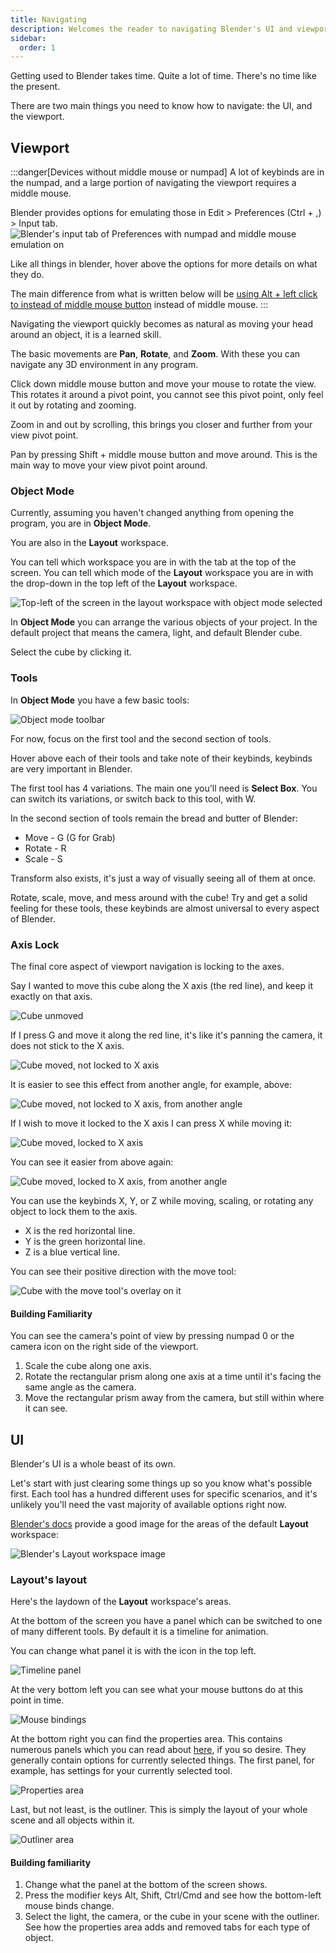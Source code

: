 ```yaml
---
title: Navigating
description: Welcomes the reader to navigating Blender's UI and viewport
sidebar:
  order: 1
---
```


Getting used to Blender takes time. Quite a lot of time. There's no time like the present.

There are two main things you need to know how to navigate: the UI, and the viewport.

## Viewport

:::danger[Devices without middle mouse or numpad]
A lot of keybinds are in the numpad, and a large portion of navigating the viewport requires a middle mouse.

Blender provides options for emulating those in Edit > Preferences (Ctrl + ,) > Input tab. 
![Blender's input tab of Preferences with numpad and middle mouse emulation on](/src/assets/blender/navigating/EmulateInputSettings.png)

Like all things in blender, hover above the options for more details on what they do.

The main difference from what is written below will be [using Alt + left click to instead of middle mouse button](https://docs.blender.org/manual/en/4.1/getting_started/configuration/hardware.html#mouse-button-emulation) instead of middle mouse.
:::

Navigating the viewport quickly becomes as natural as moving your head around an object, it is a learned skill.

The basic movements are **Pan**, **Rotate**, and **Zoom**. With these you can navigate any 3D environment in any program.

Click down middle mouse button and move your mouse to rotate the view. This rotates it around a pivot point, you cannot see this pivot point, only feel it out by rotating and zooming.

Zoom in and out by scrolling, this brings you closer and further from your view pivot point.

Pan by pressing Shift + middle mouse button and move around. This is the main way to move your view pivot point around.

### Object Mode

Currently, assuming you haven't changed anything from opening the program, you are in **Object Mode**.

You are also in the **Layout** workspace.

You can tell which workspace you are in with the tab at the top of the screen. You can tell which mode of the **Layout** workspace you are in with the drop-down in the top left of the **Layout** workspace.

![Top-left of the screen in the layout workspace with object mode selected](/src/assets/blender/navigating/ObjectLayoutMode.png)

In **Object Mode** you can arrange the various objects of your project. In the default project that means the camera, light, and default Blender cube.

Select the cube by clicking it.

### Tools

In **Object Mode** you have a few basic tools:

![Object mode toolbar](/src/assets/blender/navigating/ObjectToolbar.png)

For now, focus on the first tool and the second section of tools.

Hover above each of their tools and take note of their keybinds, keybinds are very important in Blender.

The first tool has 4 variations. The main one you'll need is **Select Box**. You can switch its variations, or switch back to this tool, with W.

In the second section of tools remain the bread and butter of Blender:
- Move - G (G for Grab)
- Rotate - R
- Scale - S

Transform also exists, it's just a way of visually seeing all of them at once.

Rotate, scale, move, and mess around with the cube! Try and get a solid feeling for these tools, these keybinds are almost universal to every aspect of Blender.

### Axis Lock

The final core aspect of viewport navigation is locking to the axes.

Say I wanted to move this cube along the X axis (the red line), and keep it exactly on that axis. 

![Cube unmoved](/src/assets/blender/navigating/CubeUnmoved.png)

If I press G and move it along the red line, it's like it's panning the camera, it does not stick to the X axis.

![Cube moved, not locked to X axis](/src/assets/blender/navigating/CubeMovedUnlocked.png)

It is easier to see this effect from another angle, for example, above:

![Cube moved, not locked to X axis, from another angle](/src/assets/blender/navigating/CubeMovedUnlockedAngle.png)

If I wish to move it locked to the X axis I can press X while moving it:

![Cube moved, locked to X axis](/src/assets/blender/navigating/CubeMovedLocked.png)

You can see it easier from above again:

![Cube moved, locked to X axis, from another angle](/src/assets/blender/navigating/CubeMovedLockedAngle.png)

You can use the keybinds X, Y, or Z while moving, scaling, or rotating any object to lock them to the axis.

- X is the red horizontal line.
- Y is the green horizontal line.
- Z is a blue vertical line.

You can see their positive direction with the move tool:

![Cube with the move tool's overlay on it](/src/assets/blender/navigating/MoveTool.png)

#### Building Familiarity

You can see the camera's point of view by pressing numpad 0 or the camera icon on the right side of the viewport.

1. Scale the cube along one axis.
2. Rotate the rectangular prism along one axis at a time until it's facing the same angle as the camera.
3. Move the rectangular prism away from the camera, but still within where it can see.

## UI

Blender's UI is a whole beast of its own.

Let's start with just clearing some things up so you know what's possible first. Each tool has a hundred different uses for specific scenarios, and it's unlikely you'll need the vast majority of available options right now.

[Blender's docs](https://docs.blender.org/manual/en/4.1/interface/window_system/workspaces.html) provide a good image for the areas of the default **Layout** workspace:

![Blender's Layout workspace image](https://docs.blender.org/manual/en/latest/_images/interface_window-system_workspaces_layout.png)

### Layout's layout

Here's the laydown of the **Layout** workspace's areas.

At the bottom of the screen you have a panel which can be switched to one of many different tools. By default it is a timeline for animation.

You can change what panel it is with the icon in the top left.

![Timeline panel](/src/assets/blender/navigating/TimelinePanel.png)

At the very bottom left you can see what your mouse buttons do at this point in time.

![Mouse bindings](/src/assets/blender/navigating/Keybinds.png)

At the bottom right you can find the properties area. This contains numerous panels which you can read about [here](https://docs.blender.org/manual/en/4.1/editors/properties_editor.html), if you so desire. They generally contain options for currently selected things. The first panel, for example, has settings for your currently selected tool.

![Properties area](/src/assets/blender/navigating/Properties.png)

Last, but not least, is the outliner. This is simply the layout of your whole scene and all objects within it. 

![Outliner area](/src/assets/blender/navigating/Outliner.png)

#### Building familiarity

1. Change what the panel at the bottom of the screen shows.
2. Press the modifier keys Alt, Shift, Ctrl/Cmd and see how the bottom-left mouse binds change.
3. Select the light, the camera, or the cube in your scene with the outliner. See how the properties area adds and removed tabs for each type of object.
